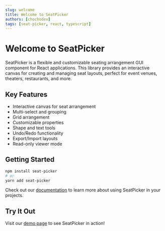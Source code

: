 ```yaml
---
slug: welcome
title: Welcome to SeatPicker
authors: [chochodev]
tags: [seat-picker, react, typescript]
---
```


# Welcome to SeatPicker

SeatPicker is a flexible and customizable seating arrangement GUI component for React applications. This library provides an interactive canvas for creating and managing seat layouts, perfect for event venues, theaters, restaurants, and more.

## Key Features

- Interactive canvas for seat arrangement
- Multi-select and grouping
- Grid arrangement
- Customizable properties
- Shape and text tools
- Undo/Redo functionality
- Export/Import layouts
- Read-only viewer mode

## Getting Started

```bash
npm install seat-picker
# or
yarn add seat-picker
```

Check out our [documentation](/docs/intro) to learn more about using SeatPicker in your projects.

## Try It Out

Visit our [demo page](/demo) to see SeatPicker in action!
